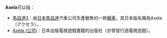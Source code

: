 '''Axela'''可以指：
*[[馬自達3|馬自達3]]：由[[日本|日本]][[馬自達|馬自達]]汽車公司生產銷售的一款[[轎車|轎車]]，其日本版名稱為Axela（{{ja}}アクセラ）。
*[[Axela_(公司)|Axela (公司)]]：日本出版電視遊戲書籍的出版社（亦曾發行過電視遊戲）。

{{disambig|Cat=非中文名称消歧义}}